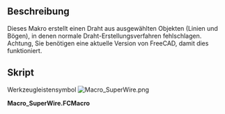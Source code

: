 <languages/>

{{Macro/de
|Name=SuperWire
|Icon=Macro_SuperWire.png
|Description=Dieses Makro erstellt einen Linienzug aus ausgewählten Objekten (Linien und Bögen), auch wenn normale Methoden zur Linienzugerstellung (z. B. das Upgrade-Tool) fehlschlagen
|Author=Yorik
|Version=0.1
|Date=2012-05-22
|FCVersion=Alle
|Download=[https://wiki.freecad.org/images/e/e3/Macro_SuperWire.png ToolBar Icon]
}}

<span id="Description"></span>
==Beschreibung==

Dieses Makro erstellt einen Draht aus ausgewählten Objekten (Linien und Bögen), in denen normale Draht-Erstellungsverfahren fehlschlagen. <br />
Achtung, Sie benötigen eine aktuelle Version von FreeCAD, damit dies funktioniert.

<span id="Script"></span>
==Skript==

Werkzeugleistensymbol [[Image:Macro_SuperWire.png]]

'''Macro_SuperWire.FCMacro'''

{{MacroCode|code=
import FreeCAD,FreeCADGui,Part
try:
    import DraftGeomUtils as fcgeo
except:
    from draftlibs import fcgeo

sel = FreeCADGui.Selection.getSelection()
if not sel:
   FreeCAD.Console.PrintWarning("Select something first!")
else:
   elist = []
   for obj in sel:
       if hasattr(obj,"Shape"):
           elist.append(obj.Shape.Edges[0])
   wire = fcgeo.superWire(elist)
   if wire:
       Part.show(wire)
   else:
       FreeCAD.Console.PrintError("SuperWire operation failed!")
}}